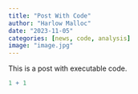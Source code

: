 ```yaml
---
title: "Post With Code"
author: "Harlow Malloc"
date: "2023-11-05"
categories: [news, code, analysis]
image: "image.jpg"
---
```


This is a post with executable code.

```r
1 + 1
```
